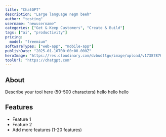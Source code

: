 ```yaml
---
title: "ChatGPT"
description: "Large language negm beeh"
author: "testing"
username: "newusername"
categories: ["Get & Keep Customers", "Create & Build"]
tags: ["ai", "productivity"]
pricing:
  model: "freemium"
softwareTypes: ["web-app", "mobile-app"]
publishDate: "2025-01-10T00:00:00.000Z"
heroImage: "https://res.cloudinary.com/dvbudttgw/image/upload/v1738787022/wsykici9saddpwaasy6z.png"
toolUrl: "https://chatgpt.com"
---
```

## About
Describe your tool here (50-500 characters) hello hello hello

## Features
- Feature 1
- Feature 2
- Add more features (1-20 features)